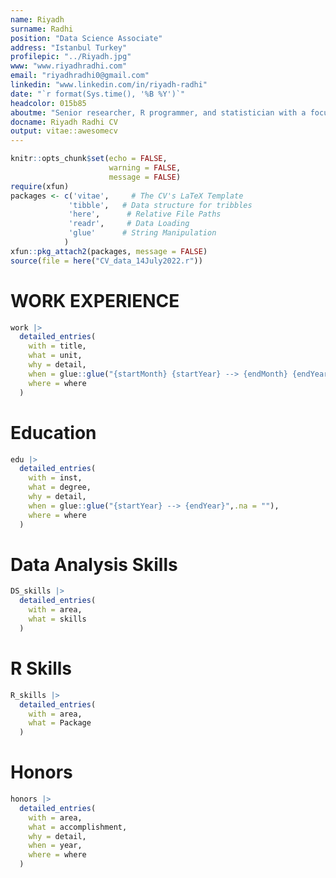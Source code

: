 ```yaml
---
name: Riyadh
surname: Radhi
position: "Data Science Associate"
address: "Istanbul Turkey"
profilepic: "../Riyadh.jpg"
www: "www.riyadhradhi.com"
email: "riyadhradhi0@gmail.com"
linkedin: "www.linkedin.com/in/riyadh-radhi"
date: "`r format(Sys.time(), '%B %Y')`"
headcolor: 015b85
aboutme: "Senior researcher, R programmer, and statistician with a focus on Data Science and Business Analytics. Passionate about applying R-based solutions on daily basis to solve problems using statistical modeling, shinny dashboards, and analysis automation. A team Leader to connect technical teams to non-technical stakeholders."
docname: Riyadh Radhi CV
output: vitae::awesomecv
---
```


```r
knitr::opts_chunk$set(echo = FALSE,
                      warning = FALSE,
                      message = FALSE)
require(xfun)
packages <- c('vitae',     # The CV's LaTeX Template
             'tibble',   # Data structure for tribbles
             'here',      # Relative File Paths
             'readr',     # Data Loading
             'glue'      # String Manipulation
            )
xfun::pkg_attach2(packages, message = FALSE)
source(file = here("CV_data_14July2022.r"))
```

# WORK EXPERIENCE

```r
work |>
  detailed_entries(
    with = title,
    what = unit,
    why = detail,
    when = glue::glue("{startMonth} {startYear} --> {endMonth} {endYear}",.na = ""),
    where = where
  )

```

# Education

```r
edu |>
  detailed_entries(
    with = inst,
    what = degree,
    why = detail,
    when = glue::glue("{startYear} --> {endYear}",.na = ""),
    where = where
  )
```

# Data Analysis Skills

```r
DS_skills |>
  detailed_entries(
    with = area,
    what = skills
  )
```
# R Skills

```r
R_skills |>
  detailed_entries(
    with = area,
    what = Package
  )
```

# Honors

```r
honors |>
  detailed_entries(
    with = area,
    what = accomplishment,
    why = detail,
    when = year,
    where = where
  )
```


